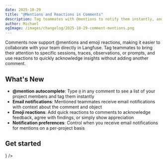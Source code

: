 ```yaml
---
date: 2025-10-29
title: "@Mentions and Reactions in Comments"
description: Tag teammates with @mentions to notify them instantly, and add emoji reactions to comments for quick acknowledgments.
author: Michael
ogImage: /images/changelog/2025-10-29-comment-mentions.png
---
```



<ChangelogHeader />

Comments now support @mentions and emoji reactions, making it easier to collaborate with your team directly in Langfuse. Tag teammates to bring their attention to specific sessions, traces, observations, or prompts, and use reactions to quickly acknowledge insights without adding another comment.

## What's New

- **@mention autocomplete**: Type `@` in any comment to see a list of your project members and tag them instantly
- **Email notifications**: Mentioned teammates receive email notifications with context about the comment and object
- **Emoji reactions**: Add quick reactions to comments to acknowledge feedback, agree with findings, or simply show appreciation
- **Notification preferences**: Control when you receive email notifications for mentions on a per-project basis

## Get started


<Cards num={1}>
  <Card title="Comments Documentation" href="/docs/observability/features/comments" icon={<Book />} />
</Cards>

